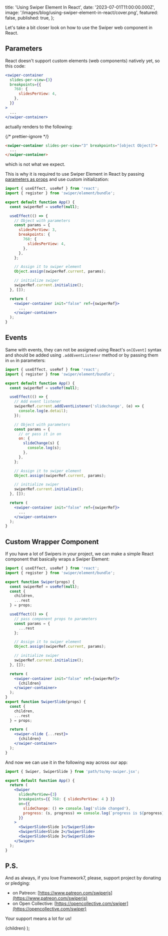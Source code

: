 
  title: 'Using Swiper Element In React',
  date: '2023-07-01T11:00:00.000Z',
  image: '/images/blog/using-swiper-element-in-react/cover.png',
  featured: false,
  published: true,
};

Let's take a bit closer look on how to use the Swiper web component in React.

## Parameters

React doesn't support custom elements (web components) natively yet, so this code:

```jsx
<swiper-container
  slides-per-view={3}
  breakpoints={{
    768: {
      slidesPerView: 4,
    },
  }}
>
  ...
</swiper-container>
```

actually renders to the following:

{/* prettier-ignore */}
```html
<swiper-container slides-per-view="3" breakpoints="[object Object]">
  ...
</swiper-container>
```

which is not what we expect.

This is why it is required to use Swiper Element in React by passing [parameters as props](/element#parameters-as-props) and use custom initialization:

```jsx
import { useEffect, useRef } from 'react';
import { register } from 'swiper/element/bundle';

export default function App() {
  const swiperRef = useRef(null);

  useEffect(() => {
    // Object with parameters
    const params = {
      slidesPerView: 3,
      breakpoints: {
        768: {
          slidesPerView: 4,
        },
      },
    };

    // Assign it to swiper element
    Object.assign(swiperRef.current, params);

    // initialize swiper
    swiperRef.current.initialize();
  }, []);

  return (
    <swiper-container init="false" ref={swiperRef}>
      ...
    </swiper-container>
  );
}
```

## Events

Same with events, they can not be assigned using React's `on[Event]` syntax and should be added using `.addEventListener` method or by passing them in `on` in parameters:

```jsx
import { useEffect, useRef } from 'react';
import { register } from 'swiper/element/bundle';

export default function App() {
  const swiperRef = useRef(null);

  useEffect(() => {
    // Add event listener
    swiperRef.current.addEventListener('slidechange', (e) => {
      console.log(e.detail);
    });

    // Object with parameters
    const params = {
      // or pass it in on
      on: {
        slideChange(s) {
          console.log(s);
        },
      },
    };

    // Assign it to swiper element
    Object.assign(swiperRef.current, params);

    // initialize swiper
    swiperRef.current.initialize();
  }, []);

  return (
    <swiper-container init="false" ref={swiperRef}>
      ...
    </swiper-container>
  );
}
```

## Custom Wrapper Component

If you have a lot of Swipers in your project, we can make a simple React component that basically wraps a Swiper Element:

```jsx
import { useEffect, useRef } from 'react';
import { register } from 'swiper/element/bundle';

export function Swiper(props) {
  const swiperRef = useRef(null);
  const {
    children,
    ...rest
  } = props;

  useEffect(() => {
    // pass component props to parameters
    const params = {
      ...rest
    };

    // Assign it to swiper element
    Object.assign(swiperRef.current, params);

    // initialize swiper
    swiperRef.current.initialize();
  }, []);

  return (
    <swiper-container init="false" ref={swiperRef}>
      {children}
    </swiper-container>
  );
}
export function SwiperSlide(props) {
  const {
    children,
    ...rest
  } = props;

  return (
    <swiper-slide {...rest}>
      {children}
    </swiper-container>
  );
}
```

And now we can use it in the following way across our app:

```jsx
import { Swiper, SwiperSlide } from 'path/to/my-swiper.jsx';

export default function App() {
  return (
    <Swiper
      slidesPerView={3}
      breakpoints={{ 768: { slidesPerView: 4 } }}
      on={{
        slideChange: () => console.log('slide changed'),
        progress: (s, progress) => console.log(`progress is ${progress}`),
      }}
    >
      <SwiperSlide>Slide 1</SwiperSlide>
      <SwiperSlide>Slide 2</SwiperSlide>
      <SwiperSlide>Slide 3</SwiperSlide>
    </Swiper>
  );
}
```

## P.S.

And as always, if you love Framework7, please, support project by donating or pledging:

- on Patreon: [https://www.patreon.com/swiperjs](https://www.patreon.com/swiperjs)
- on Open Collective: [https://opencollective.com/swiper](https://opencollective.com/swiper)

Your support means a lot for us!

  <PostLayout meta={meta}>{children}</PostLayout>
);
